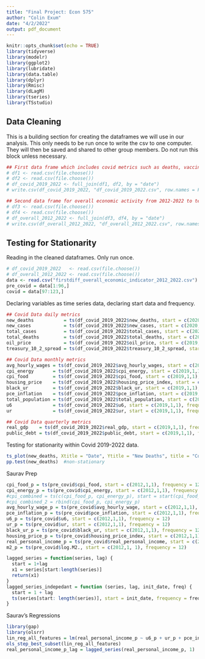 ```yaml
---
title: "Final Project: Econ 575"
author: "Colin Exum"
date: "4/2/2022"
output: pdf_document
---
```


```r
knitr::opts_chunk$set(echo = TRUE)
library(tidyverse)
library(modelr)
library(ggplot2)
library(lubridate)
library(data.table)
library(dplyr)
library(Rmisc)
library(dLagM)
library(tseries)
library(TSstudio)
```


## Data Cleaning ##
This is a building section for creating the dataframes we will use in our analysis. This only needs to be run once to write the csv to one computer. They will then be saved and shared to other group members. Do not run this block unless necessary. 
```r
## First data frame which includes covid metrics such as deaths, vaccinations, cases, etc...
# df1 <- read.csv(file.choose())
# df2 <- read.csv(file.choose())
# df_covid_2019_2022 <- full_join(df1, df2, by = "date")
# write.csv(df_covid_2019_2022, "df_covid_2019_2022.csv", row.names = FALSE)

## Second data frame for overall economic activity from 2012-2022 to test differences pre and post covid. 
# df3 <- read.csv(file.choose())
# df4 <- read.csv(file.choose())
# df_overall_2012_2022 <- full_join(df3, df4, by = "date")
# write.csv(df_overall_2012_2022, "df_overall_2012_2022.csv", row.names = FALSE)
```

## Testing for Stationarity  ##
Reading in the cleaned dataframes. Only run once. 
```r
# df_covid_2019_2022   <- read.csv(file.choose())
# df_overall_2012_2022 <- read.csv(file.choose())
data <- read.csv("firstdiff_overall_economic_indicator_2012_2022.csv")
pre_covid = data[1:96,]
covid = data[97:123,]
```

Declaring variables as time series data, declaring start data and frequency. 
```r
## Covid Data daily metrics
new_deaths           = ts(df_covid_2019_2022$new_deaths, start = c(2020,1,9), frequency = 365)
new_cases            = ts(df_covid_2019_2022$new_cases, start = c(2020,1,9), frequency = 365)
total_cases          = ts(df_covid_2019_2022$total_cases, start = c(2020,2,24), frequency = 365)
total_deaths         = ts(df_covid_2019_2022$total_deaths, start = c(2020,3,23), frequency = 365)
oil_price            = ts(df_covid_2019_2022$oil_price, start = c(2019,1,2), frequency = 365)
treasury_10_2_spread = ts(df_covid_2019_2022$treasury_10_2_spread, start = c(2019,1,2), frequency = 365)

## Covid Data monthly metrics
avg_hourly_wages = ts(df_covid_2019_2022$avg_hourly_wages, start = c(2019,1,1), frequency = 12)
cpi_energy       = ts(df_covid_2019_2022$cpi_energy, start = c(2019,1,1), frequency = 12)
cpi_food         = ts(df_covid_2019_2022$cpi_food, start = c(2019,1,1), frequency = 12)
housing_price    = ts(df_covid_2019_2022$housing_price_index, start = c(2019,1,1), frequency = 12)
black_ur         = ts(df_covid_2019_2022$black_ur, start = c(2019,1,1), frequency = 12)
pce_inflation    = ts(df_covid_2019_2022$pce_inflation, start = c(2019,1,1), frequency = 12)
total_population = ts(df_covid_2019_2022$total_population, start = c(2019,1,1), frequency = 12)
u6               = ts(df_covid_2019_2022$u6, start = c(2019,1,1), frequency = 12)
ur               = ts(df_covid_2019_2022$ur, start = c(2019,1,1), frequency = 12)

## Covid Data quarterly metrics
real_gdp    = ts(df_covid_2019_2022$real_gdp, start = c(2019,1,1), frequency = 4)
public_debt = ts(df_covid_2019_2022$public_debt, start = c(2019,1,1), frequency = 4)
```
Testing for stationarity within Covid 2019-2022 data. 
```r
ts_plot(new_deaths, Xtitle = "Date", Ytitle = "New Deaths", title = "Covid Data 2019-2022")
pp.test(new_deaths)  #non-stationary

```

Saurav Prep
```r
cpi_food_p = ts(pre_covid$cpi_food, start = c(2012,1,1), frequency = 12)
cpi_energy_p = ts(pre_covid$cpi_energy, start = c(2012,1,1), frequency = 12)
#cpi_combined = ts(c(cpi_food_p, cpi_energy_p), start = start(cpi_food_p), frequency = frequency(cpi_food_p))
#cpi_combined_2 = rbind(cpi_food_p, cpi_energy_p)
avg_hourly_wage_p = ts(pre_covid$avg_hourly_wage, start = c(2012,1,1), frequency = 12)
pce_inflation_p = ts(pre_covid$pce_inflation, start = c(2012,1,1), frequency = 12)
u6_p = ts(pre_covid$u6, start = c(2012,1,1), frequency = 12)
ur_p = ts(pre_covid$ur, start = c(2012,1,1), frequency = 12)
black_ur_p = ts(pre_covid$black_ur, start = c(2012,1,1), frequency = 12)
housing_price_p = ts(pre_covid$housing_price_index, start = c(2012,1,1), frequency = 12)
real_personal_income_p = ts(pre_covid$real_personal_income, start = c(2012,1,1), frequency = 12)
m2_p = ts(pre_covid$log.M2., start = c(2012,1, 1), frequency = 12)

lagged_series = function(series, lag) {
  start = 1+lag
  x1 = series[start:length(series)]
  return(x1)
}
lagged_series_indepedant = function (series, lag, init_date, freq) {
  start = 1 + lag
  ts(series[start: length(series)], start = init_date, frequency = freq)
}
```

Saurav's Regressions
```r
library(gap)
library(olsrr)
lin_reg_all_features = lm(real_personal_income_p ~ u6_p + ur_p + pce_inflation_p + avg_hourly_wage_p + cpi_food_p + cpi_energy_p + m2_p)
ols_step_best_subset(lin_reg_all_features)
real_personal_income_p_lag = lagged_series(real_personal_income_p, 1)

```
